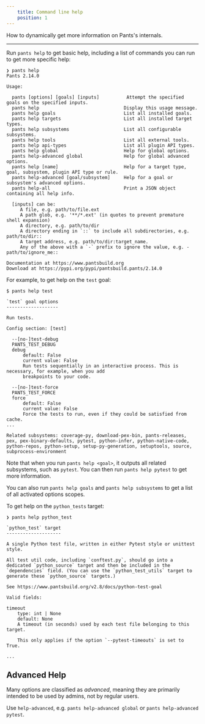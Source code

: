 ```yaml
---
    title: Command line help
    position: 1
---
```


How to dynamically get more information on Pants's internals.

---

Run `pants help` to get basic help, including a list of commands you can run to get more specific help:

```text title="Shell"
❯ pants help
Pants 2.14.0

Usage:

  pants [options] [goals] [inputs]          Attempt the specified goals on the specified inputs.
  pants help                               Display this usage message.
  pants help goals                         List all installed goals.
  pants help targets                       List all installed target types.
  pants help subsystems                    List all configurable subsystems.
  pants help tools                         List all external tools.
  pants help api-types                     List all plugin API types.
  pants help global                        Help for global options.
  pants help-advanced global               Help for global advanced options.
  pants help [name]                        Help for a target type, goal, subsystem, plugin API type or rule.
  pants help-advanced [goal/subsystem]     Help for a goal or subsystem's advanced options.
  pants help-all                           Print a JSON object containing all help info.

  [inputs] can be:
     A file, e.g. path/to/file.ext
     A path glob, e.g. '**/*.ext' (in quotes to prevent premature shell expansion)
     A directory, e.g. path/to/dir
     A directory ending in `::` to include all subdirectories, e.g. path/to/dir::
     A target address, e.g. path/to/dir:target_name.
     Any of the above with a `-` prefix to ignore the value, e.g. -path/to/ignore_me::

Documentation at https://www.pantsbuild.org
Download at https://pypi.org/pypi/pantsbuild.pants/2.14.0
```

For example, to get help on the `test` goal:

```text title="Shell"
$ pants help test

`test` goal options
-------------------

Run tests.

Config section: [test]

  --[no-]test-debug
  PANTS_TEST_DEBUG
  debug
      default: False
      current value: False
      Run tests sequentially in an interactive process. This is necessary, for example, when you add
      breakpoints to your code.

  --[no-]test-force
  PANTS_TEST_FORCE
  force
      default: False
      current value: False
      Force the tests to run, even if they could be satisfied from cache.
...

Related subsystems: coverage-py, download-pex-bin, pants-releases, pex, pex-binary-defaults, pytest, python-infer, python-native-code, python-repos, python-setup, setup-py-generation, setuptools, source, subprocess-environment
```

Note that when you run `pants help <goal>`, it outputs all related subsystems, such as `pytest`. You can then run `pants help pytest` to get more information.

You can also run `pants help goals` and `pants help subsystems` to get a list of all activated options scopes.

To get help on the `python_tests` target:

```text title="Shell"
❯ pants help python_test

`python_test` target
--------------------

A single Python test file, written in either Pytest style or unittest style.

All test util code, including `conftest.py`, should go into a dedicated `python_source` target and then be included in the
`dependencies` field. (You can use the `python_test_utils` target to generate these `python_source` targets.)

See https://www.pantsbuild.org/v2.8/docs/python-test-goal

Valid fields:

timeout
    type: int | None
    default: None
    A timeout (in seconds) used by each test file belonging to this target.

    This only applies if the option `--pytest-timeouts` is set to True.

...
```

## Advanced Help

Many options are classified as _advanced_, meaning they are primarily intended to be used by admins, not by regular users.

Use `help-advanced`, e.g. `pants help-advanced global` or `pants help-advanced pytest`.

